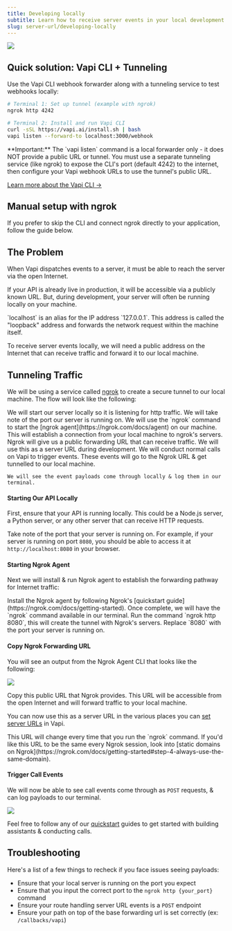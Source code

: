 ```yaml
---
title: Developing locally
subtitle: Learn how to receive server events in your local development environment.
slug: server-url/developing-locally
---
```



<Frame caption="Routing server URL payloads to a public reverse proxy, which tunnels to our local development server.">
  <img src="../static/images/server-url/developing-locally/reverse-proxy-developing-locally.png" />
</Frame>

## Quick solution: Vapi CLI + Tunneling

Use the Vapi CLI webhook forwarder along with a tunneling service to test webhooks locally:

```bash
# Terminal 1: Set up tunnel (example with ngrok)
ngrok http 4242

# Terminal 2: Install and run Vapi CLI
curl -sSL https://vapi.ai/install.sh | bash
vapi listen --forward-to localhost:3000/webhook
```

<Note>
**Important:** The `vapi listen` command is a local forwarder only - it does NOT provide a public URL or tunnel. You must use a separate tunneling service (like ngrok) to expose the CLI's port (default 4242) to the internet, then configure your Vapi webhook URLs to use the tunnel's public URL.
</Note>

[Learn more about the Vapi CLI →](/cli/webhook)

## Manual setup with ngrok

If you prefer to skip the CLI and connect ngrok directly to your application, follow the guide below.

## The Problem

When Vapi dispatches events to a server, it must be able to reach the server via the open Internet.

If your API is already live in production, it will be accessible via a publicly known URL. But, during development, your server will often be running locally on your machine.

<Info>
  `localhost` is an alias for the IP address `127.0.0.1`. This address is called the "loopback"
  address and forwards the network request within the machine itself.
</Info>

To receive server events locally, we will need a public address on the Internet that can receive traffic and forward it to our local machine.

## Tunneling Traffic

We will be using a service called [ngrok](https://ngrok.com/) to create a secure tunnel to our local machine. The flow will look like the following:

<Steps>
  <Step title="Start Our API Locally">
    We will start our server locally so it is listening for http traffic. We will take note of the port our server is running on.
  </Step>
  <Step title="Start Ngrok Agent">
    We will use the `ngrok` command to start the [ngrok agent](https://ngrok.com/docs/agent) on our
    machine. This will establish a connection from your local machine to ngrok's servers.
  </Step>
  <Step title="Copy Ngrok Forwarding URL">
    Ngrok will give us a public forwarding URL that can receive traffic. We will use this as a server URL
    during development.
  </Step>
  <Step title="Trigger Call Events">
    We will conduct normal calls on Vapi to trigger events. These events will go to the Ngrok URL & get tunnelled to our local machine.

    We will see the event payloads come through locally & log them in our terminal.

  </Step>
</Steps>

#### Starting Our API Locally

First, ensure that your API is running locally. This could be a Node.js server, a Python server, or any other server that can receive HTTP requests.

Take note of the port that your server is running on. For example, if your server is running on port `8080`, you should be able to access it at `http://localhost:8080` in your browser.

#### Starting Ngrok Agent

Next we will install & run Ngrok agent to establish the forwarding pathway for Internet traffic:

<Steps>
  <Step title="Install Ngrok Agent CLI">
    Install the Ngrok agent by following Ngrok's [quickstart
    guide](https://ngrok.com/docs/getting-started). Once complete, we will have the `ngrok` command
    available in our terminal.
  </Step>
  <Step title="Start Ngrok Agent">
    Run the command `ngrok http 8080`, this will create the tunnel with Ngrok's servers.
    <Note>Replace `8080` with the port your server is running on.</Note>
  </Step>
</Steps>

#### Copy Ngrok Forwarding URL

You will see an output from the Ngrok Agent CLI that looks like the following:

<Frame caption="Terminal after running the 'ngrok' command forwarding to localhost:8080 — the 'Forwarding' URL is what we want.">
  <img src="../static/images/server-url/developing-locally/ngrok-cli-ui.png" />
</Frame>

Copy this public URL that Ngrok provides. This URL will be accessible from the open Internet and will forward traffic to your local machine.

You can now use this as a server URL in the various places you can [set server URLs](/server-url/setting-server-urls) in Vapi.

<Note>
  This URL will change every time that you run the `ngrok` command. If you'd like this URL to be the
  same every Ngrok session, look into [static domains on
  Ngrok](https://ngrok.com/docs/getting-started#step-4-always-use-the-same-domain).
</Note>

#### Trigger Call Events

We will now be able to see call events come through as `POST` requests, & can log payloads to our terminal.

<Frame caption="Logging call events routed to our local environment.">
  <img src="../static/images/server-url/developing-locally/logging-events-locally.png" />
</Frame>

Feel free to follow any of our [quickstart](/quickstart) guides to get started with building assistants & conducting calls.

## Troubleshooting

Here's a list of a few things to recheck if you face issues seeing payloads:

- Ensure that your local server is running on the port you expect
- Ensure that you input the correct port to the `ngrok http {your_port}` command
- Ensure your route handling server URL events is a `POST` endpoint
- Ensure your path on top of the base forwarding url is set correctly (ex: `/callbacks/vapi`)
